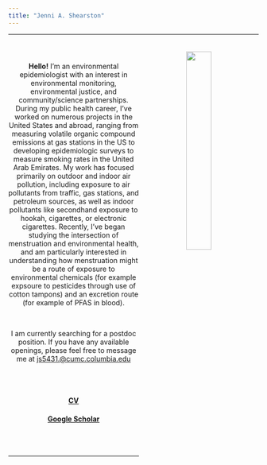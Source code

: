 ```yaml
---
title: "Jenni A. Shearston"
---
```


***

<center>

<img src="images/js5431-001.jpg" style="width:32%" ALIGN="right" HSPACE="40" VSPACE="10" /> 

<p style="font-size:24px">

<br>

**Hello!** I'm an environmental epidemiologist with an interest in  environmental monitoring, environmental justice, and community/science partnerships. During my public health career, I've worked on numerous projects in the United States and abroad, ranging from measuring volatile organic compound emissions at gas stations in the US to developing epidemiologic surveys to measure smoking rates in the United Arab Emirates. My work has focused primarily on outdoor and indoor air pollution, including exposure to air pollutants from traffic, gas stations, and petroleum sources, as well as indoor pollutants like secondhand exposure to hookah, cigarettes, or electronic cigarettes. Recently, I've began studying the intersection of menstruation and environmental health, and am particularly interested in understanding how menstruation might be a route of exposure to environmental chemicals (for example expsoure to pesticides through use of cotton tampons) and an excretion route (for example of PFAS in blood). 

<br>

I am currently searching for a postdoc position. If you have any available openings, please feel free to message me at [js5431.@cumc.columbia.edu](mailto:<js5431@cumc.columbia.edu>) 

<br>
<br>

#### **[CV](Curriculum Vitae 06.01.19.pdf)**
#### **[Google Scholar](https://scholar.google.com/citations?hl=en&user=eHtRF7EAAAAJ)**
</p>
<br>
<br>

***

</center>









